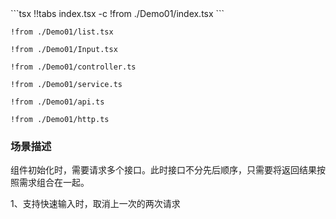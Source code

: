 

<Demo01 />
<CodeTabs>
```tsx !!tabs index.tsx -c
!from ./Demo01/index.tsx
```

```tsx !!tabs list.tsx -c
!from ./Demo01/list.tsx
```

```tsx !!tabs Input.tsx -c
!from ./Demo01/Input.tsx
```

```tsx !!tabs controller.ts -c
!from ./Demo01/controller.ts
```

```tsx !!tabs service.ts -c
!from ./Demo01/service.ts
```

```tsx !!tabs api.ts -c
!from ./Demo01/api.ts
```

```tsx !!tabs http.ts -c
!from ./Demo01/http.ts
```
</CodeTabs>


### 场景描述

组件初始化时，需要请求多个接口。此时接口不分先后顺序，只需要将返回结果按照需求组合在一起。

1、支持快速输入时，取消上一次的两次请求

